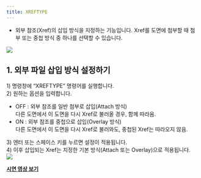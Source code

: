 ```yaml
---
title: XREFTYPE
---
```



[image1]: ../../../../../assets/images/commands/xreftype/image1.png
[image2]: ../../../../../assets/images/commands/xreftype/image2.png

* 외부 참조(Xref)의 삽입 방식을 지정하는 기능입니다. Xref를 도면에 첨부할 때 첨부 또는 중첩 방식 중 하나를 선택할 수 있습니다.

![][image1]

## **1\. 외부 파일 삽입 방식 설정하기**

1\) 명령창에 “XREFTYPE” 명령어를 실행합니다.  
2\) 원하는 옵션을 입력합니다.

- OFF : 외부 참조를 일반 첨부로 삽입(Attach 방식)  
  다른 도면에서 이 도면을 다시 Xref로 불러올 경우, 함께 따라옴.  
- ON : 외부 참조를 중첩으로 삽입(Overlay 방식)  
  다른 도면에서 이 도면을 다시 Xref로 불러와도, 중첩된 Xref는 따라오지 않음.

3\) 엔터 또는 스페이스 키를 누르면 설정이 적용됩니다.  
4\) 이후 삽입되는 Xref는 지정한 기본 방식(Attach 또는 Overlay)으로 적용됩니다.  
![][image2]

[**<Icon name="youtube" class="emoji"/> 시연 영상 보기**](https://youtu.be/vs68kTlWJ38) 